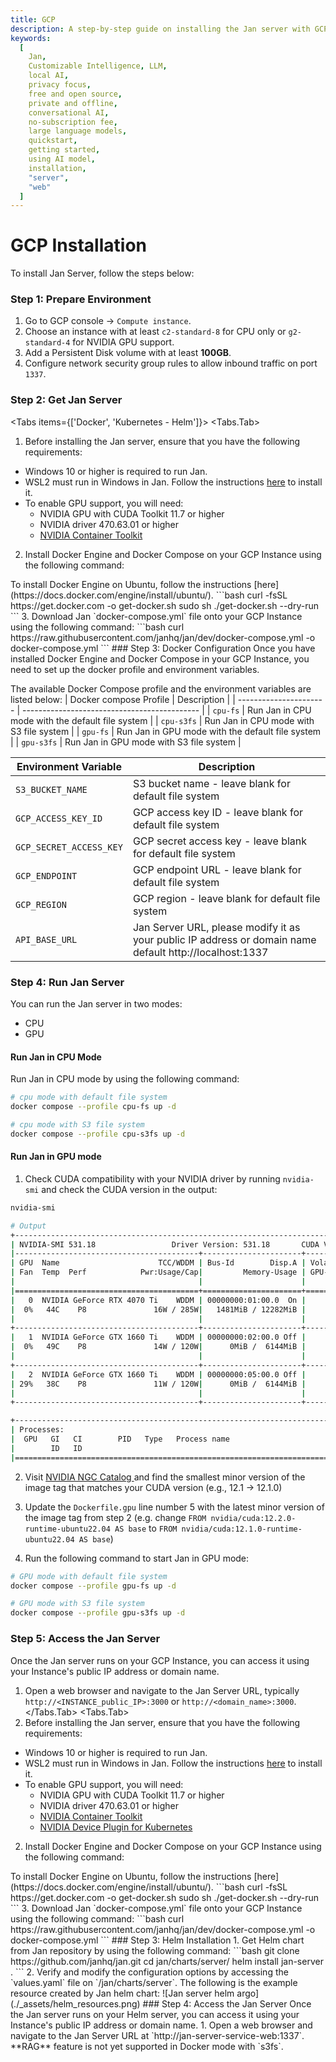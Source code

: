 ```yaml
---
title: GCP
description: A step-by-step guide on installing the Jan server with GCP.
keywords:
  [
    Jan,
    Customizable Intelligence, LLM,
    local AI,
    privacy focus,
    free and open source,
    private and offline,
    conversational AI,
    no-subscription fee,
    large language models,
    quickstart,
    getting started,
    using AI model,
    installation,
    "server",
    "web"
  ]
---
```



# GCP Installation
To install Jan Server, follow the steps below:
<Steps>
### Step 1: Prepare Environment
1. Go to GCP console -> `Compute instance`.
2. Choose an instance with at least `c2-standard-8` for CPU only or `g2-standard-4` for NVIDIA GPU support.
3. Add a Persistent Disk volume with at least **100GB**.
4. Configure network security group rules to allow inbound traffic on port `1337`.
### Step 2: Get Jan Server
<Tabs items={['Docker', 'Kubernetes - Helm']}>
  <Tabs.Tab>
1. Before installing the Jan server, ensure that you have the following requirements:
  - Windows 10 or higher is required to run Jan.
  - WSL2 must run in Windows in Jan. Follow the instructions [here](https://learn.microsoft.com/en-us/windows/wsl/install) to install it.
  - To enable GPU support, you will need:
    - NVIDIA GPU with CUDA Toolkit 11.7 or higher
    - NVIDIA driver 470.63.01 or higher
    - [NVIDIA Container Toolkit](https://docs.nvidia.com/datacenter/cloud-native/container-toolkit/latest/install-guide.html)

2. Install Docker Engine and Docker Compose on your GCP Instance using the following command:
<Callout type="info">
To install Docker Engine on Ubuntu, follow the instructions [here](https://docs.docker.com/engine/install/ubuntu/).
</Callout>
```bash
curl -fsSL https://get.docker.com -o get-docker.sh
sudo sh ./get-docker.sh --dry-run
```
3. Download Jan `docker-compose.yml` file onto your GCP Instance using the following command:
```bash
curl https://raw.githubusercontent.com/janhq/jan/dev/docker-compose.yml -o docker-compose.yml
```
### Step 3: Docker Configuration
Once you have installed Docker Engine and Docker Compose in your GCP Instance, you need to set up the docker profile and environment variables.

The available Docker Compose profile and the environment variables are listed below:
| Docker compose Profile | Description                                  |
| ---------------------- | -------------------------------------------- |
| `cpu-fs`               | Run Jan in CPU mode with the default file system |
| `cpu-s3fs`             | Run Jan in CPU mode with S3 file system      |
| `gpu-fs`               | Run Jan in GPU mode with the default file system |
| `gpu-s3fs`             | Run Jan in GPU mode with S3 file system      |

| Environment Variable    | Description                                                                                             |
| ----------------------- | ------------------------------------------------------------------------------------------------------- |
| `S3_BUCKET_NAME`        | S3 bucket name - leave blank for default file system                                                    |
| `GCP_ACCESS_KEY_ID`     | GCP access key ID - leave blank for default file system                                                 |
| `GCP_SECRET_ACCESS_KEY` | GCP secret access key - leave blank for default file system                                             |
| `GCP_ENDPOINT`          | GCP endpoint URL - leave blank for default file system                                                  |
| `GCP_REGION`            | GCP region - leave blank for default file system                                                        |
| `API_BASE_URL`          | Jan Server URL, please modify it as your public IP address or domain name default http://localhost:1337 |

### Step 4: Run Jan Server
You can run the Jan server in two modes:
- CPU
- GPU
#### Run Jan in CPU Mode
Run Jan in CPU mode by using the following command:

```bash
# cpu mode with default file system
docker compose --profile cpu-fs up -d

# cpu mode with S3 file system
docker compose --profile cpu-s3fs up -d
```

#### Run Jan in GPU mode

1. Check CUDA compatibility with your NVIDIA driver by running `nvidia-smi` and check the CUDA version in the output:

```bash
nvidia-smi

# Output
+---------------------------------------------------------------------------------------+
| NVIDIA-SMI 531.18                 Driver Version: 531.18       CUDA Version: 12.1     |
|-----------------------------------------+----------------------+----------------------+
| GPU  Name                      TCC/WDDM | Bus-Id        Disp.A | Volatile Uncorr. ECC |
| Fan  Temp  Perf            Pwr:Usage/Cap|         Memory-Usage | GPU-Util  Compute M. |
|                                         |                      |               MIG M. |
|=========================================+======================+======================|
|   0  NVIDIA GeForce RTX 4070 Ti    WDDM | 00000000:01:00.0  On |                  N/A |
|  0%   44C    P8               16W / 285W|   1481MiB / 12282MiB |      2%      Default |
|                                         |                      |                  N/A |
+-----------------------------------------+----------------------+----------------------+
|   1  NVIDIA GeForce GTX 1660 Ti    WDDM | 00000000:02:00.0 Off |                  N/A |
|  0%   49C    P8               14W / 120W|      0MiB /  6144MiB |      0%      Default |
|                                         |                      |                  N/A |
+-----------------------------------------+----------------------+----------------------+
|   2  NVIDIA GeForce GTX 1660 Ti    WDDM | 00000000:05:00.0 Off |                  N/A |
| 29%   38C    P8               11W / 120W|      0MiB /  6144MiB |      0%      Default |
|                                         |                      |                  N/A |
+-----------------------------------------+----------------------+----------------------+

+---------------------------------------------------------------------------------------+
| Processes:                                                                            |
|  GPU   GI   CI        PID   Type   Process name                            GPU Memory |
|        ID   ID                                                             Usage      |
|=======================================================================================|
```

2.  Visit [NVIDIA NGC Catalog ](https://catalog.ngc.nvidia.com/orgs/nvidia/containers/cuda/tags) and find the smallest minor version of the image tag that matches your CUDA version (e.g., 12.1 -> 12.1.0)

3. Update the `Dockerfile.gpu` line number 5 with the latest minor version of the image tag from step 2 (e.g. change `FROM nvidia/cuda:12.2.0-runtime-ubuntu22.04 AS base` to `FROM nvidia/cuda:12.1.0-runtime-ubuntu22.04 AS base`)

4. Run the following command to start Jan in GPU mode:

```bash
# GPU mode with default file system
docker compose --profile gpu-fs up -d

# GPU mode with S3 file system
docker compose --profile gpu-s3fs up -d
```
### Step 5: Access the Jan Server
Once the Jan server runs on your GCP Instance, you can access it using your Instance's public IP address or domain name.
1. Open a web browser and navigate to the Jan Server URL, typically `http://<INSTANCE_public_IP>:3000` or `http://<domain_name>:3000`.
</Tabs.Tab>
  <Tabs.Tab>
1. Before installing the Jan server, ensure that you have the following requirements:
  - Windows 10 or higher is required to run Jan.
  - WSL2 must run in Windows in Jan. Follow the instructions [here](https://learn.microsoft.com/en-us/windows/wsl/install) to install it.
  - To enable GPU support, you will need:
    - NVIDIA GPU with CUDA Toolkit 11.7 or higher
    - NVIDIA driver 470.63.01 or higher
    - [NVIDIA Container Toolkit](https://docs.nvidia.com/datacenter/cloud-native/container-toolkit/latest/install-guide.html)
    - [NVIDIA Device Plugin for Kubernetes](https://github.com/NVIDIA/k8s-device-plugin)
2. Install Docker Engine and Docker Compose on your GCP Instance using the following command:
<Callout type="info">
To install Docker Engine on Ubuntu, follow the instructions [here](https://docs.docker.com/engine/install/ubuntu/).
</Callout>
```bash
curl -fsSL https://get.docker.com -o get-docker.sh
sudo sh ./get-docker.sh --dry-run
```
3. Download Jan `docker-compose.yml` file onto your GCP Instance using the following command:
```bash
curl https://raw.githubusercontent.com/janhq/jan/dev/docker-compose.yml -o docker-compose.yml
```
### Step 3: Helm Installation
1. Get Helm chart from Jan repository by using the following command:
    ```bash
      git clone https://github.com/janhq/jan.git
      cd jan/charts/server/
      helm install jan-server .
    ```
2. Verify and modify the configuration options by accessing the `values.yaml` file on `/jan/charts/server`. The following is the example resource created by Jan helm chart:
    ![Jan server helm argo](./_assets/helm_resources.png)
### Step 4: Access the Jan Server
Once the Jan server runs on your Helm server, you can access it using your Instance's public IP address or domain name.
1. Open a web browser and navigate to the Jan Server URL at `http://jan-server-service-web:1337`.
  </Tabs.Tab>
</Tabs>
<Callout type="info"> 
**RAG** feature is not yet supported in Docker mode with `s3fs`.
</Callout>
</Steps>